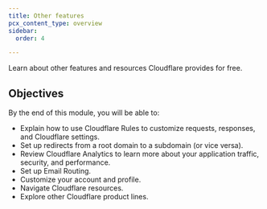 ```yaml
---
title: Other features
pcx_content_type: overview
sidebar:
  order: 4

---
```


Learn about other features and resources Cloudflare provides for free.

## Objectives

By the end of this module, you will be able to:

* Explain how to use Cloudflare Rules to customize requests, responses, and Cloudflare settings.
* Set up redirects from a root domain to a subdomain (or vice versa).
* Review Cloudflare Analytics to learn more about your application traffic, security, and performance.
* Set up Email Routing.
* Customize your account and profile.
* Navigate Cloudflare resources.
* Explore other Cloudflare product lines.
